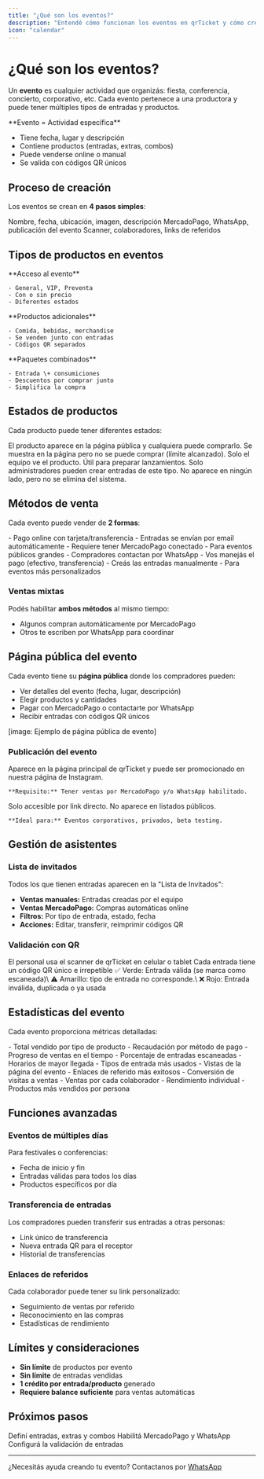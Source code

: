 ```yaml
---
title: "¿Qué son los eventos?"
description: "Entendé cómo funcionan los eventos en qrTicket y cómo crearlos"
icon: "calendar"
---
```


# ¿Qué son los eventos?

Un **evento** es cualquier actividad que organizás: fiesta, conferencia, concierto, corporativo, etc. Cada evento pertenece a una productora y puede tener múltiples tipos de entradas y productos.

<Card title="Concepto clave" icon="info">
  **Evento = Actividad específica**

  - Tiene fecha, lugar y descripción
  - Contiene productos (entradas, extras, combos)
  - Puede venderse online o manual
  - Se valida con códigos QR únicos
</Card>

## Proceso de creación

Los eventos se crean en **4 pasos simples**:

<Steps>
  <Step title="Detalles básicos">
    Nombre, fecha, ubicación, imagen, descripción
  </Step>
  <Step title="Configuración de ventas">
    MercadoPago, WhatsApp, publicación del evento
  </Step>
  <Step title="Equipo y validación">
    Scanner, colaboradores, links de referidos
  </Step>
  <Step title="New Step">
    
  </Step>
</Steps>

## Tipos de productos en eventos

<CardGroup cols={3}>
  <Card title="🎫 Entradas" icon="ticket">
    **Acceso al evento**

    - General, VIP, Preventa
    - Con o sin precio
    - Diferentes estados
  </Card>
  <Card title="🍺 Extras" icon="basket-shopping">
    **Productos adicionales**

    - Comida, bebidas, merchandise
    - Se venden junto con entradas
    - Códigos QR separados
  </Card>
  <Card title="📦 Combos" icon="box">
    **Paquetes combinados**

    - Entrada \+ consumiciones
    - Descuentos por comprar junto
    - Simplifica la compra
  </Card>
</CardGroup>

## Estados de productos

Cada producto puede tener diferentes estados:

<AccordionGroup>
  <Accordion title="🟢 Activo - Visible para todos">
    El producto aparece en la página pública y cualquiera puede comprarlo.
  </Accordion>
  <Accordion title="🔴 Agotado - Sin disponibilidad">
    Se muestra en la página pero no se puede comprar (límite alcanzado).
  </Accordion>
  <Accordion title="👁️ Oculto - Solo equipo de la productora">
    Solo el equipo ve el producto. Útil para preparar lanzamientos.
  </Accordion>
  <Accordion title="⭐ Exclusivo - Solo administradores">
    Solo administradores pueden crear entradas de este tipo.
  </Accordion>
  <Accordion title="⏸️ Inactivo - Desactivado">
    No aparece en ningún lado, pero no se elimina del sistema.
  </Accordion>
</AccordionGroup>

## Métodos de venta

Cada evento puede vender de **2 formas**:

<CardGroup cols={2}>
  <Card title="MercadoPago (automático)" icon="credit-card">
    - Pago online con tarjeta/transferencia
    - Entradas se envían por email automáticamente
    - Requiere tener MercadoPago conectado
    - Para eventos públicos grandes
  </Card>
  <Card title="WhatsApp (manual)" icon="message-dots">
    - Compradores contactan por WhatsApp
    - Vos manejás el pago (efectivo, transferencia)
    - Creás las entradas manualmente
    - Para eventos más personalizados
  </Card>
</CardGroup>

### Ventas mixtas

Podés habilitar **ambos métodos** al mismo tiempo:

- Algunos compran automáticamente por MercadoPago
- Otros te escriben por WhatsApp para coordinar

## Página pública del evento

Cada evento tiene su **página pública** donde los compradores pueden:

- Ver detalles del evento (fecha, lugar, descripción)
- Elegir productos y cantidades
- Pagar con MercadoPago o contactarte por WhatsApp
- Recibir entradas con códigos QR únicos

[image: Ejemplo de página pública de evento]

### Publicación del evento

<AccordionGroup>
  <Accordion title="Evento público">
    Aparece en la página principal de qrTicket y puede ser promocionado en nuestra página de Instagram.

    **Requisito:** Tener ventas por MercadoPago y/o WhatsApp habilitado.
  </Accordion>
  <Accordion title="Evento privado">
    Solo accesible por link directo. No aparece en listados públicos.

    **Ideal para:** Eventos corporativos, privados, beta testing.
  </Accordion>
</AccordionGroup>

## Gestión de asistentes

### Lista de invitados

Todos los que tienen entradas aparecen en la "Lista de Invitados":

- **Ventas manuales:** Entradas creadas por el equipo
- **Ventas MercadoPago:** Compras automáticas online
- **Filtros:** Por tipo de entrada, estado, fecha
- **Acciones:** Editar, transferir, reimprimir códigos QR

### Validación con QR

<Steps>
  <Step title="En la entrada del evento">
    El personal usa el scanner de qrTicket en celular o tablet
  </Step>
  <Step title="Escanear código QR">
    Cada entrada tiene un código QR único e irrepetible
  </Step>
  <Step title="Resultado instantáneo">
    ✅ Verde: Entrada válida (se marca como escaneada)\
    ⚠️ Amarillo: tipo de entrada no corresponde.\
    ❌ Rojo: Entrada inválida, duplicada o ya usada
  </Step>
</Steps>

## Estadísticas del evento

Cada evento proporciona métricas detalladas:

<CardGroup cols={2}>
  <Card title="Ventas" icon="chart-line">
    - Total vendido por tipo de producto
    - Recaudación por método de pago
    - Progreso de ventas en el tiempo
  </Card>
  <Card title="Asistencia" icon="users">
    - Porcentaje de entradas escaneadas
    - Horarios de mayor llegada
    - Tipos de entrada más usados
  </Card>
  <Card title="Marketing" icon="megaphone">
    - Vistas de la página del evento
    - Enlaces de referido más exitosos
    - Conversión de visitas a ventas
  </Card>
  <Card title="Equipo" icon="team">
    - Ventas por cada colaborador
    - Rendimiento individual
    - Productos más vendidos por persona
  </Card>
</CardGroup>

## Funciones avanzadas

### Eventos de múltiples días

Para festivales o conferencias:

- Fecha de inicio y fin
- Entradas válidas para todos los días
- Productos específicos por día

### Transferencia de entradas

Los compradores pueden transferir sus entradas a otras personas:

- Link único de transferencia
- Nueva entrada QR para el receptor
- Historial de transferencias

### Enlaces de referidos

Cada colaborador puede tener su link personalizado:

- Seguimiento de ventas por referido
- Reconocimiento en las compras
- Estadísticas de rendimiento

## Límites y consideraciones

- **Sin límite** de productos por evento
- **Sin límite** de entradas vendidas
- **1 crédito por entrada/producto** generado
- **Requiere balance suficiente** para ventas automáticas

## Próximos pasos

<CardGroup cols={3}>
  <Card title="Crear productos" icon="package" href="/events/products">
    Definí entradas, extras y combos
  </Card>
  <Card title="Configurar ventas" icon="shopping-cart" href="/events/sales">
    Habilitá MercadoPago y WhatsApp
  </Card>
  <Card title="Preparar scanner" icon="qrcode" href="/events/scanner">
    Configurá la validación de entradas
  </Card>
</CardGroup>

---

¿Necesitás ayuda creando tu evento? Contactanos por [WhatsApp](https://wa.me/5491122503348)